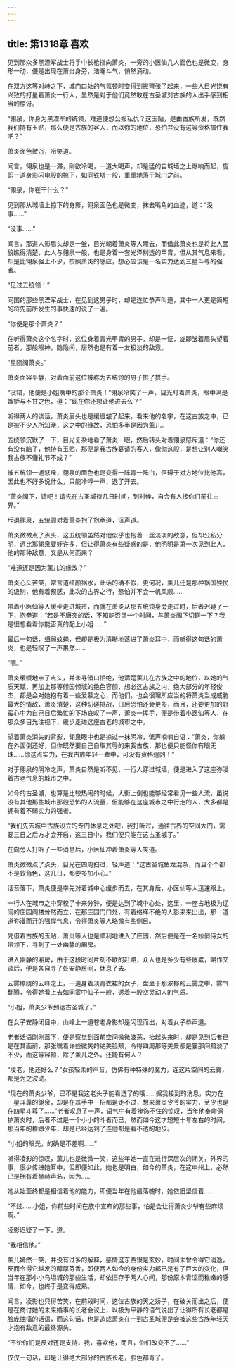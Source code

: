 ```yaml
---
---
---
```

title: 第1318章 喜欢
---



见到那众多黑湮军战士将手中长枪指向萧炎，一旁的小医仙几人面色也是微变，身形一动，便是出现在萧炎身旁，浩瀚斗气，悄然涌动。

在双方这等对峙之下，城门口处的气氛顿时变得到拔弩张了起来，一些人目光饶有兴致的打量着萧炎一行人，显然是对于他们竟然敢在古圣城对古族的人出手感到相当的惊讶。

“翎泉，你身为黑湮军的统领，难道便想公报私仇？这玉贴，是由古族所发，既然我们持有玉贴，那么便是古族的客人，而以你的地位，恐怕并没有这等资格擒住我吧？”

萧炎面色微沉，冷笑道。

闻言，翎泉也是一滞，刚欲冷喝，一道大喝声，却是猛的自城墙之上爆响而起，旋即一道身影闪电般的掠下，如同铁塔一般，重重地落于城门之前。

“翎泉，你在干什么？”

见到那从城墙上掠下的身影，翎泉面色也是微变，抹去嘴角的血迹，道：“没事……”

“没事……”

闻言，那道人影眉头却是一皱，目光朝着萧炎等人瞟去，而借此萧炎也是将此人面貌瞧得清楚，此人与翎泉一般，也是身着一套光泽别透的甲胄，但从其气息来看，却是比翎泉强上不少，按照萧炎的感应，想必应该是一名实力达到三星斗尊的强者。

“见过五统领！”

同围的那些黑湮军战士，在见到这男子时，却是连忙恭声叫道，其中一人更是简短的将先前所发生的事快速的说了一遍。

“你便是那个萧炎？”

在听得萧炎这个名字时，这位身着青光甲胄的男子，却是一怔，旋即皱着眉头望着前者，那般眼神，隐隐间，居然也是有着一友极淡的敌意。

“星陨阁萧炎。”

萧炎面容平静，对着面前这位被称为五统领的男子拱了拱手。

“没错，他便是小姐嘴中的那个萧炎！”翎泉冷笑了一声，目光盯着萧炎，眼中满是嫉妒与不甘之色，道：“现在你还想让他进去么？”

听得两人的谈话，萧炎眉头也是缓缓皱了起来，看来他的名字，在这古族之中，已是被不少人所知晓，这之中的缘故，恐怕多半是因为薰儿。

五统领沉默了一下，目光复杂地看了萧炎一眼，然后转头对着翎泉怒斥道：“你还有没有脑子，他持有玉贴，那便是我古族宴请的客人，像你这般，是想让别人嘲笑我古族不懂礼节不成？”

被五统领一通怒斥，翎泉的面色也是变得一阵青一阵白，但碍于对方地位比他高，因此也不好多说什么，只能冷哼一声，退了开去。

“萧炎阁下，请吧！请先在古圣城待几日时间，到时候，自会有人接你们前往古界。”

斥退翎泉，五统领对着萧炎抱了抱拳道，沉声道。

萧炎微微点了点头，这五统领虽然对他似乎也抱着一丝淡淡的敌意，但却公私分明，远比那翎泉要好许多，但让得萧炎有些疑惑的是，他明明是第一次见到此人，他的那种敌意，又是从何而来？

“难道还是因为薰儿的缘故？”

萧炎心头苦笑，常言道红颜祸水，此话的确不假，更何况，薰儿还是那种祸国殃民的级别，他有着预感，此次的古界之行，恐怕并不会一帆风顺……

带着小医仙等人缓步走进城市，而就在萧炎从那五统领身旁走过时，后者迟疑了一下，抱拳道：“若是不唐突的话，不知能否寻一个时间，与萧炎阁下切磋一下？我是很想看看你能否真的配上小姐……”

最后一句话，细弱蚊蝇，但却是极为清晰地落进了萧炎耳中，而听得这句话的萧炎，也是轻叹了一声果然……

“嗯。”

萧炎缓缓地点了点头，并未寻借口拒绝，他清楚薰儿在古族之中的地位，以她的气质天赋，再加上那等倾国倾城的绝色容颜，想必这古族之内，绝大部分的年轻俊杰，都是会对她抱有着一些爱慕之心，而他们，也会很理所应当的将萧炎当成威胁最大的情敌，萧炎清楚，这种切磋挑战，日后恐怕还会更多，而且，还要更加的野蛮心中为自己日后繁忙的下场哀叹了一声，萧炎一挥手，便是带着小医仙等人，在那众多目光注视下，缓步走进这座古老的城市之中。

望着萧炎消失的背影，翎泉眼中也是掠过一抹阴冷，低声喃喃自语：“萧炎，你躲在外面倒还好，但你既然要自己自取其辱的来我古族，那也便只能怪你有眼无珠……你这点实力，在我古族年轻一辈中，可没有资格逞凶！”

对于翎泉的阴冷之声，萧炎自然是听不见，一行人穿过城墙，便是进入了这座弥漫着古老气息的城市之中。

如今的古圣城，也算是比较热闹的时候，大街上倒也能够经常看见一些人流，虽说没有其他那些城市那般恐怖的人流量，但能够在这座城市之中行走的人，大多都是拥有着不弱实力的强者。

“我们先去城中古族设立的专门休息之处吧，我打听过，通往古界的空间大门，需要三日之后方才会开启，这三日中，我们便只能在这古圣城了。”

在向旁人打听了一些消息后，小医仙冲着萧炎等人笑道。

萧炎微微点了点头，目光在四周扫过，轻声道：“这古圣城鱼龙混杂，而且个个都不是软角色，这几日，都要多加小心。”

话音落下，萧炎便是率先对着城中心缓步而去，在其身后，小医仙等人迅速跟上。

一行人在城市之中穿梭了十来分钟，便是达到了城中心处，这里，一座占地极为辽阔的庄园阁楼耸然而立，在那庄园门口处，有着络绎不绝的人影来来出出，那一道道弥漫而开的强悍气息，令得萧炎等人略微有些侧目。

凭借着古族的玉贴，萧炎等人也是顺利地进入了庄园，然后便是在一名娇俏侍女的带领下，寻到了一处幽静的厢房。

进入幽静的厢房，由于这段时间片刻不歇的赶路，众人也是多少有些疲累，略作交谈后，便是各自寻了处安静房间，休息了去。

云雾缭绕的云峰之上，一道身着淡青衣裙的女子，盘坐于那浓郁的云雾之中，雾气翻腾，令得她看上去如同雾中仙子一般，透着一股空灵动人的气质。

“小姐，萧炎少爷到达古圣城了。”

在女子安静闭目中，山峰上一道苍老身影却是闪现而出，对着女子恭声道。

老者话语刚刚落下，便是察觉到面前空间微微波荡，抬起头来时，却是见到后者已是在其面前，那张噙着许些微笑的绝美脸颊，令得四周那等美景都是霎那间黯淡了不少，而这等容颜，除了薰儿之外，还能有何人？

“凌老，他还好么？”女孩轻柔的声音，仿佛有种特殊的魔力，连这片空间的云雾，都是为之波动。

“现在的萧炎少爷，已不是我这老头子能看透了的哦……据我接到的消息，实力在一星斗尊的翎泉，却是在其手中一招都是走不过，想来萧炎少爷的实力，至少也是在四星斗尊了……”老者叹息了一声，语气中有着掩饰不住的惊叹，当年他奉命保护萧炎时，后者不过是一个小小的斗者而已，然而如今这才短短十年左右的时间，那当年的稚嫩少年，却是已经达到了连他都是看不透的地步。

“小姐的眼光，的确是不差啊……”

听得凌影的惊叹，薰儿也是微微一笑，这些年她一直在进行深层次的闭关，外界的事，很少传进她耳中，但即便如此，她也是明白，如今的萧炎，在这中州上，必然已是拥有着赫赫声名，因为……

她从始至终都是相信着他的能力，即便当年在他最落魄时，她依旧坚信着……

“不过……小姐，你前些时间在族中宣布的那些事，怕是会让得萧炎少爷有些麻烦啊。”

凌影迟疑了一下，道。

“我相信他。”

薰儿嫣然一笑，并没有过多的解释，感情这东西很是玄妙，时间未曾令得它消逝，反而令得它越发的醇厚芬香，即便两人如今的身份实力都已是有了巨大的变化，但当年在那小小乌坦城的那些生活，却依旧存于两人心间，那份原本青涩而稚嫩的感情，如今，也终于是变得成熟。

闻言，凌影也只得苦笑，在前段时间，这位古族的天之娇子，在破关而出之后，便是在商讨她的未来婚事的长老会议上，以极为平静的语气说出了让得所有长老都是脸庞抽搐的话语，而这句话，也是造成萧炎在一到古圣城便是会被这些古族年轻天才抱有敌意的最终源头。

“不论你们是反对还是支持，我，喜欢他，而且，你们改变不了……”

仅仅一句话，却是让得绝大部分的古族长老，脸色都青了。